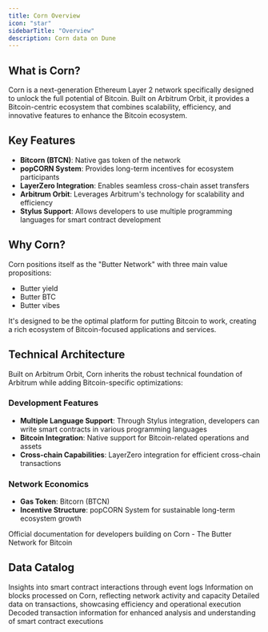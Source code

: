 ```yaml
---
title: Corn Overview
icon: "star"
sidebarTitle: "Overview"
description: Corn data on Dune
---
```


## What is Corn?
Corn is a next-generation Ethereum Layer 2 network specifically designed to unlock the full potential of Bitcoin. Built on Arbitrum Orbit, it provides a Bitcoin-centric ecosystem that combines scalability, efficiency, and innovative features to enhance the Bitcoin ecosystem.

## Key Features
- **Bitcorn (BTCN)**: Native gas token of the network
- **popCORN System**: Provides long-term incentives for ecosystem participants
- **LayerZero Integration**: Enables seamless cross-chain asset transfers
- **Arbitrum Orbit**: Leverages Arbitrum's technology for scalability and efficiency
- **Stylus Support**: Allows developers to use multiple programming languages for smart contract development

## Why Corn?
Corn positions itself as the "Butter Network" with three main value propositions:
- Butter yield
- Butter BTC
- Butter vibes

It's designed to be the optimal platform for putting Bitcoin to work, creating a rich ecosystem of Bitcoin-focused applications and services.

## Technical Architecture
Built on Arbitrum Orbit, Corn inherits the robust technical foundation of Arbitrum while adding Bitcoin-specific optimizations:

### Development Features
- **Multiple Language Support**: Through Stylus integration, developers can write smart contracts in various programming languages
- **Bitcoin Integration**: Native support for Bitcoin-related operations and assets
- **Cross-chain Capabilities**: LayerZero integration for efficient cross-chain transactions

### Network Economics
- **Gas Token**: Bitcorn (BTCN)
- **Incentive Structure**: popCORN System for sustainable long-term ecosystem growth

<CardGroup cols={1}>
  <Card title="Corn Documentation" icon="link" href="https://docs.usecorn.com">
    Official documentation for developers building on Corn - The Butter Network for Bitcoin
  </Card>
</CardGroup>

## Data Catalog

<CardGroup cols={2}>
  <Card title="Logs" icon="bolt" href="./raw/logs">
    Insights into smart contract interactions through event logs
  </Card>
  <Card title="Blocks" icon="cubes" href="./raw/blocks">
    Information on blocks processed on Corn, reflecting network activity and capacity
  </Card>
  <Card title="Transactions" icon="message-arrow-up" href="./raw/transactions">
    Detailed data on transactions, showcasing efficiency and operational execution
  </Card>
  <Card title="decoded" icon="file" href="./decoded/overview">
    Decoded transaction information for enhanced analysis and understanding of smart contract executions
  </Card>
</CardGroup>
